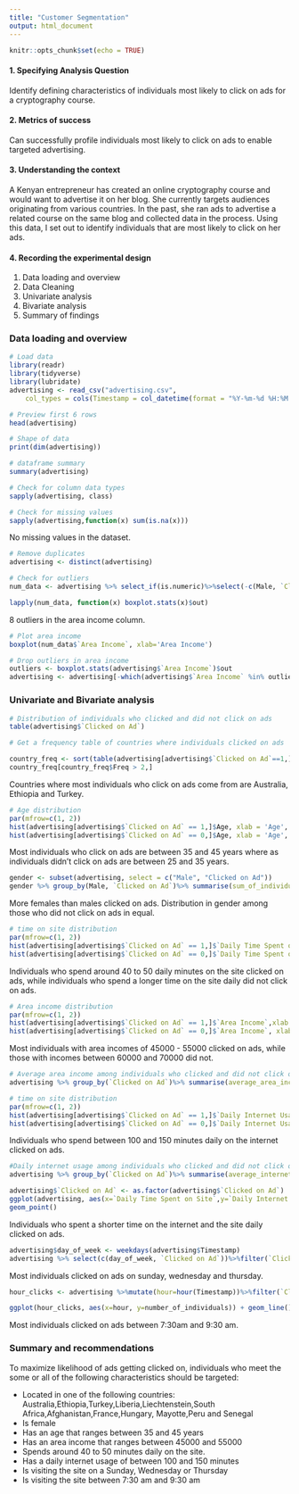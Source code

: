 ```yaml
---
title: "Customer Segmentation"
output: html_document
---
```


```r
knitr::opts_chunk$set(echo = TRUE)
```
#### 1. Specifying Analysis Question
Identify defining characteristics of individuals most likely to click on ads for a cryptography course.

#### 2. Metrics of success
Can successfully profile individuals most likely to click on ads to enable targeted advertising.

#### 3. Understanding the context
A Kenyan entrepreneur has created an online cryptography course and would want to advertise it on her blog. She currently targets audiences originating from various countries. In the past, she ran ads to advertise a related course on the same blog and collected data in the process. Using this data, I set out to identify individuals that are most likely to click on her ads.

#### 4. Recording the experimental design
1. Data loading and overview
2. Data Cleaning
3. Univariate analysis
4. Bivariate analysis
5. Summary of findings

### Data loading and overview

```r
# Load data
library(readr)
library(tidyverse)
library(lubridate)
advertising <- read_csv("advertising.csv", 
    col_types = cols(Timestamp = col_datetime(format = "%Y-%m-%d %H:%M:%S")))

# Preview first 6 rows
head(advertising)

```
```r
# Shape of data
print(dim(advertising))
```
```r
# dataframe summary
summary(advertising)
```
```r
# Check for column data types
sapply(advertising, class)
```


```r
# Check for missing values
sapply(advertising,function(x) sum(is.na(x)))
```
No missing values in the dataset.

```r
# Remove duplicates
advertising <- distinct(advertising)

# Check for outliers
num_data <- advertising %>% select_if(is.numeric)%>%select(-c(Male, `Clicked on Ad`))

lapply(num_data, function(x) boxplot.stats(x)$out)
```
8 outliers in the area income column.

```r
# Plot area income
boxplot(num_data$`Area Income`, xlab='Area Income')
```


```r
# Drop outliers in area income
outliers <- boxplot.stats(advertising$`Area Income`)$out
advertising <- advertising[-which(advertising$`Area Income` %in% outliers),]
```


### Univariate and Bivariate analysis
```r
# Distribution of individuals who clicked and did not click on ads
table(advertising$`Clicked on Ad`)

```

```r
# Get a frequency table of countries where individuals clicked on ads

country_freq <- sort(table(advertising[advertising$`Clicked on Ad`==1,]$Country), decreasing = T)%>% as.data.frame() 
country_freq[country_freq$Freq > 2,]
```
Countries where most individuals who click on ads come from are Australia, Ethiopia and Turkey.

```r
# Age distribution
par(mfrow=c(1, 2))
hist(advertising[advertising$`Clicked on Ad` == 1,]$Age, xlab = 'Age', main = 'Clicked on ads' )
hist(advertising[advertising$`Clicked on Ad` == 0,]$Age, xlab = 'Age', main = 'Did not click on ads' )
```


Most individuals who click on ads are between 35 and 45 years where as individuals didn't click on ads are between 25 and 35 years.

```r
gender <- subset(advertising, select = c("Male", "Clicked on Ad"))
gender %>% group_by(Male, `Clicked on Ad`)%>% summarise(sum_of_individuals = n())
```
More females than males clicked on ads. Distribution in gender among those who did not click on ads in equal.
```r
# time on site distribution
par(mfrow=c(1, 2))
hist(advertising[advertising$`Clicked on Ad` == 1,]$`Daily Time Spent on Site`, xlab = 'Daily time on site', main = 'Clicked on ads' )
hist(advertising[advertising$`Clicked on Ad` == 0,]$`Daily Time Spent on Site`, xlab = 'Daily time on site', main = 'Did not click on ads' )
```


Individuals who spend around 40 to 50 daily minutes on the site clicked on ads, while individuals who spend a longer time on the site daily did not click on ads.

```r
# Area income distribution
par(mfrow=c(1, 2))
hist(advertising[advertising$`Clicked on Ad` == 1,]$`Area Income`,xlab = 'Area Income', main = 'Clicked on ads' )
hist(advertising[advertising$`Clicked on Ad` == 0,]$`Area Income`, xlab = 'Area Income', main = 'Did not click on ads' )
```
Most individuals with area incomes of 45000 - 55000 clicked on ads, while those with incomes between 60000 and 70000 did not.

```r
# Average area income among individuals who clicked and did not click on ads
advertising %>% group_by(`Clicked on Ad`)%>% summarise(average_area_income = mean(`Area Income`))
```
```r
# time on site distribution
par(mfrow=c(1, 2))
hist(advertising[advertising$`Clicked on Ad` == 1,]$`Daily Internet Usage`, xlab = 'Daily internet usage', main = 'Clicked on ads' )
hist(advertising[advertising$`Clicked on Ad` == 0,]$`Daily Internet Usage`, xlab = 'Daily internet usage', main = 'Did not click on ads' )
```

Individuals who spend between 100 and 150 minutes daily on the internet clicked on ads.

```r
#Daily internet usage among individuals who clicked and did not click on ads
advertising %>% group_by(`Clicked on Ad`)%>% summarise(average_internet_usage = mean(`Daily Internet Usage`))
```
```r
advertising$`Clicked on Ad` <- as.factor(advertising$`Clicked on Ad`)
ggplot(advertising, aes(x=`Daily Time Spent on Site`,y=`Daily Internet Usage`, color= `Clicked on Ad`)) +
geom_point()
```

Individuals who spent a shorter time on the internet and the site daily clicked on ads.


```r
advertising$day_of_week <- weekdays(advertising$Timestamp)
advertising %>% select(c(day_of_week, `Clicked on Ad`))%>%filter(`Clicked on Ad` == 1) %>% group_by(day_of_week)%>% summarise(number_of_individuals= n())%>% arrange(number_of_individuals)


```
Most individuals clicked on ads on sunday, wednesday and thursday.

```r
hour_clicks <- advertising %>%mutate(hour=hour(Timestamp))%>%filter(`Clicked on Ad` == 1)%>%select(hour)%>% group_by(hour)%>%summarise(number_of_individuals=n())%>%arrange(hour)

ggplot(hour_clicks, aes(x=hour, y=number_of_individuals)) + geom_line() + geom_point()
```

Most individuals clicked on ads between 7:30am and 9:30 am.

### Summary and recommendations

To maximize likelihood of ads getting clicked on, individuals who meet the some or all of the following characteristics should be targeted:

-  Located in one of the following countries:
Australia,Ethiopia,Turkey,Liberia,Liechtenstein,South Africa,Afghanistan,France,Hungary, Mayotte,Peru and Senegal
- Is female
- Has an age that ranges between 35 and 45 years
- Has an area income that ranges between 45000 and 55000
- Spends around 40 to 50 minutes daily on the site.
- Has a daily internet usage of between 100 and 150 minutes
- Is visiting the site on a Sunday, Wednesday or Thursday
- Is visiting the site between 7:30 am and 9:30 am
